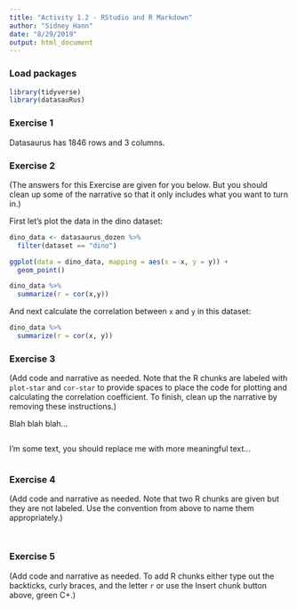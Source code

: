 ```yaml
---
title: "Activity 1.2 - RStudio and R Markdown"
author: "Sidney Hann"
date: "8/29/2019"
output: html_document
---
```


### Load packages

```r
library(tidyverse) 
library(datasauRus)
```


### Exercise 1

Datasaurus has 1846 rows and 3 columns.

### Exercise 2

(The answers for this Exercise are given for you below. But you should clean up some of the narrative so that it only includes what you want to turn in.)

First let's plot the data in the dino dataset:

```r
dino_data <- datasaurus_dozen %>%
  filter(dataset == "dino")

ggplot(data = dino_data, mapping = aes(x = x, y = y)) +
  geom_point()

dino_data %>%
  summarize(r = cor(x,y))
```

And next calculate the correlation between `x` and `y` in this dataset:

```r
dino_data %>%
  summarize(r = cor(x, y))
```

### Exercise 3

(Add code and narrative as needed. Note that the R chunks are labeled with `plot-star` and `cor-star` to provide spaces to place the code for plotting and calculating the correlation coefficient. To finish, clean up the narrative by removing these instructions.)

Blah blah blah...

```r

```

I'm some text, you should replace me with more meaningful text...

```r

```

### Exercise 4

(Add code and narrative as needed. Note that two R chunks are given but they are not labeled. Use the convention from above to name them appropriately.)

```r

```

```r

```

### Exercise 5

(Add code and narrative as needed. To add R chunks either type out the backticks, curly braces, and the letter `r` or use the Insert chunk button above, green C+.)